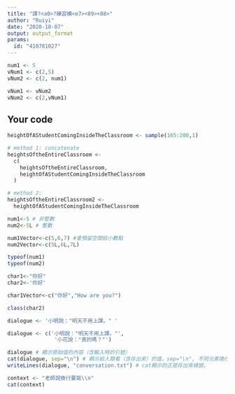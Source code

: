 ---
title: "課?<a0>?練習模<e7><89><88>"
author: "Ruiyi"
date: "2020-10-07"
output: output_format
params:
  id: "410781027"
---




```{r}
num1 <- 5
vNum1 <- c(2,5)
vNum2 <- c(2, num1)
```

```{r}
vNum1 <- vNum2
vNum2 <- c(2,vNum1)
```

## Your code

```{r}
heightOfAStudentComingInsideTheClassroom <- sample(165:200,1)
```


```{r}
# method 1: concatenate 
heightsOftheEntireClassroom <-
  c(
    heightsOftheEntireClassroom,
    heightOfAStudentComingInsideTheClassroom
  )
```


```{r}
# method 2: 
heightsOftheEntireClassroom2 <-
  heightOfAStudentComingInsideTheClassroom
```





```{r}
num1<-5 # 非整數
num2<-5L # 整數

num1Vector<-c(5,6,7) #會預留空間給小數點
num2Vector<-c(5L,6L,7L)
```

```{r}
typeof(num1)
typeof(num2)
```

```{r}
char1<-"你好"
char2<-'你好'
```

```{r}
char1Vector<-c("你好","How are you?")
```

```{r}
class(char2)
```
```{r}
dialogue <- '小明說："明天不用上課。" '
```


```{r}
dialogue <- c('小明說："明天不用上課。"',
               '小花說："真的嗎？"')

dialogue # 顯示原始值的內容（含輸入時的引號）
cat(dialogue, sep="\n") # 顯示給人類看（含存出來）的值，sep="\n", 不同元素換行陳列。
writeLines(dialogue, "conversation.txt") # cat顯示的正是存出來樣貌。
```

```{r}
context <- "老師說換行要寫\\n"
cat(context)
```

